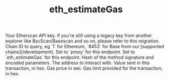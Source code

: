 ﻿---
title: 'eth_estimateGas'
description: 'Estimate the gas required for a transaction.'
api: 'GET /v2/api'
keywords: ['eth_estimateGas', 'gas estimation']
---


<CreditChip description="Estimates the gas necessary for a transaction" />

  <ParamField query="apikey" type="string">
    Your Etherscan API key. If you're still using a legacy key from another explorer like BscScan/Basescan and so on, please refer to this migration.
  </ParamField>
  <ParamField query="chainid" type="string" default="1">
    Chain ID to query, eg `1` for Ethereum, `8453` for Base from our [supported chains](/development).
  </ParamField>
  <ParamField query="module" type="string" default="proxy">
    Set to `proxy` for this endpoint.
  </ParamField>
  <ParamField query="action" type="string" default="eth_estimateGas">
    Set to `eth_estimateGas` for this endpoint.
  </ParamField>
  <ParamField query="data" type="string" default="0x4e71d92d">
    Hash of the method signature and encoded parameters.
  </ParamField>
  <ParamField query="to" type="string" default="0xf0160428a8552ac9bb7e050d90eeade4ddd52843">
    The address to interact with.
  </ParamField>
  <ParamField query="value" type="string" default="0xff22">
    Value sent in this transaction, in hex.
  </ParamField>
  <ParamField query="gasPrice" type="string" default="0x51da038cc">
    Gas price in wei.
  </ParamField>
  <ParamField query="gas" type="string" default="0x5f5e0ff">
    Gas limit provided for the transaction, in hex.
  </ParamField>
